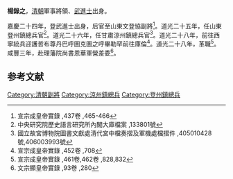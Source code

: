 '''楊錄之'''，[[清朝|清朝]]軍事將領、[[武進士|武進士]]出身。

嘉慶二十四年，登武進士出身，后官至山東文登協副將<ref>宣宗成皇帝實錄 ,437卷 ,465-466</ref>。道光二十五年，任山東登州鎮總兵官<ref>中央研究院歷史語言研究所內閣大庫檔案 ,133801號</ref>。道光二十六年，任甘肅涼州鎮總兵官<ref>國立故宮博物院圖書文獻處清代宮中檔奏摺及軍機處檔摺件 ,405010428號,406003993號</ref>。道光二十八年，前往西寧統兵迎護哲布尊丹巴呼圖克圖之呼畢勒罕前往庫倫<ref>宣宗成皇帝實錄 ,452卷 ,708</ref>。道光二十八年，革職<ref>宣宗成皇帝實錄 ,461卷,462卷 ,828,832</ref>。咸豐三年，赴理藩院尚書恩華軍營差委<ref>文宗顯皇帝實錄 ,93卷 ,280</ref>。

==参考文献==
{{reflist}}
{{清朝人物小作品}}
{{嘉慶二十四年己卯恩科武殿試金榜}}
{{DEFAULTSORT:Yang楊}}
[[Category:清朝副將|Category:清朝副將]]
[[Category:涼州鎮總兵|Category:涼州鎮總兵]]
[[Category:登州鎮總兵|Category:登州鎮總兵]]